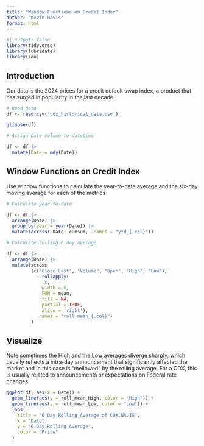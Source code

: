 ```yaml
---
title: "Window Functions on Credit Index"
author: "Kevin Havis"
format: html
---
```


```r
#| output: false
library(tidyverse)
library(lubridate)
library(zoo)
```
## Introduction

Our data is the 2024 prices for a credit default swap index, a product that has surged in popularity in the last decade.

```r
# Read data
df <- read.csv('cdx_historical_data.csv')

glimpse(df)

```

```r
# Assign Date column to datetime

df <- df |> 
  mutate(Date = mdy(Date))

```

## Window Functions on Credit Index

Use window functions to calculate the year-to-date average and the six-day moving average for each of the metrics

```r
# Calculate year-to-date

df <- df |> 
  arrange(Date) |> 
  group_by(year = year(Date)) |> 
  mutate(across(-Date, cumsum, .names = "ytd_{.col}"))
```

```r
# Calculate rolling 6 day average

df <- df |> 
  arrange(Date) |> 
  mutate(across
         (c("Close.Last", "Volume", "Open", "High", "Low"),
           ~ rollapply(
             .x,
             width = 6,
             FUN = mean,
             fill = NA,
             partial = TRUE,
             align = 'right'),
           .names = "roll_mean_{.col}")
         )

```

## Visualize

Note sometimes the High and the Low averages diverge sharply, which usually reflects a intra-day announcement that significantly affected the market and in this case is "mellowed" by the rolling average. For a CDX, this is usually related to announcements or expectations on Federal rate changes.

```r
ggplot(df, aes(x = Date)) +
  geom_line(aes(y = roll_mean_High, color = "High")) +
  geom_line(aes(y = roll_mean_Low, color = "Low")) +
  labs(
    title = "6 Day Rolling Average of CDX.NA.IG",
    x = "Date",
    y = "6 Day Rolling Average",
    color = "Price"
  )

```

